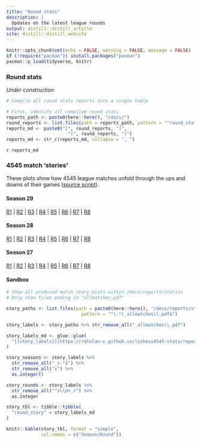 ```yaml
---
title: "Round stats"
description: |
  Updates on the latest league rounds
output: distill::distill_article
site: distill::distill_website
---
```


```r
knitr::opts_chunk$set(echo = FALSE, warning = FALSE, message = FALSE)
if (!require("pacman")) install.packages("pacman")
pacman::p_load(tidyverse, knitr)
```




### Round stats

*Under construction*

```r
# Compile all round stats reports into a single table

# First, identify all compiled round stats
reports_path <- paste0(here::here(), "/docs/")
round_reports <- list.files(path = reports_path, pattern = "^round_stats_(.*)\\.html$")
reports_md <- paste0("[", round_reports, "]", 
                       "(", round_reports, ")")
reports_md <- str_c(reports_md, collapse = ", ")

```

`r reports_md`




### 4545 match 'stories'

These plots show how 4545 league matches unfold through the ups and downs of their games ([source script](https://github.com/rahulan-c/lichess4545-stats/blob/main/scripts/plot_match_story.R)).

#### Season 29

[R1](reports/stories/s29_r1_allmatches.pdf) | [R2](reports/stories/s29_r2_allmatches.pdf) | [R3](reports/stories/s29_r3_allmatches.pdf) |
[R4](reports/stories/s29_r4_allmatches.pdf) | [R5](reports/stories/s29_r5_allmatches.pdf) | [R6](reports/stories/s29_r6_allmatches.pdf) |
[R7](reports/stories/s29_r7_allmatches.pdf) | [R8](reports/stories/s29_r8_allmatches.pdf)

#### Season 28 

[R1](reports/stories/s28_r1_allmatches.pdf) | [R2](reports/stories/s28_r2_allmatches.pdf) | [R3](reports/stories/s28_r3_allmatches.pdf) | 
[R4](reports/stories/s28_r4_allmatches.pdf) | [R5](reports/stories/s28_r5_allmatches.pdf) | [R6](reports/stories/s28_r6_allmatches.pdf) | [R7](reports/stories/s28_r7_allmatches.pdf) | [R8](reports/stories/s28_r8_allmatches.pdf)

#### Season 27

[R1](reports/stories/s27_r1_allmatches.pdf) | [R2](reports/stories/s27_r2_allmatches.pdf) | [R3](reports/stories/s27_r3_allmatches.pdf) | [R4](reports/stories/s27_r4_allmatches.pdf) | [R5](reports/stories/s27_r5_allmatches.pdf) | [R6](reports/stories/s27_r6_allmatches.pdf) | [R7](reports/stories/s27_r7_allmatches.pdf) | [R8](reports/stories/s27_r8_allmatches.pdf)

#### Sandbox

```r
# Show all produced match story plots within /docs/reports/stories
# Only show files ending in "allmatches.pdf"

story_paths <- list.files(path = paste0(here::here(), "/docs/reports/stories/"), 
                            pattern = "^(.*)_allmatches\\.pdf$")

story_labels <- story_paths %>% str_remove_all("_allmatches\\.pdf")

story_labels_md <- glue::glue(
  "[{story_labels}](https://rahulan-c.github.io/lichess4545-stats/reports/stories/{story_paths})"
)

story_seasons <- story_labels %>% 
  str_remove_all("_r.*$") %>% 
  str_remove_all("s") %>% 
  as.integer()

story_rounds <- story_labels %>% 
  str_remove_all("^s\\d+_r") %>% 
  as.integer

story_tbl <- tibble::tibble(
  "round_story" = story_labels_md
)

knitr::kable(story_tbl, format = "simple", 
             col.names = c("Season/Round"))

```